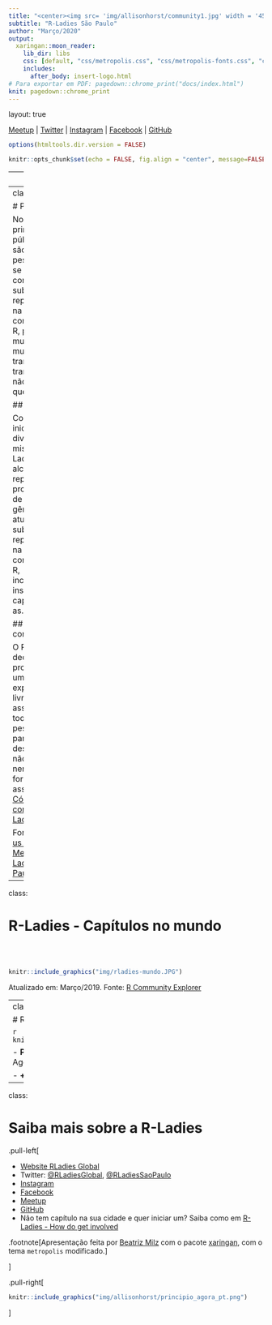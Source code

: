 ```yaml
---
title: "<center><img src= 'img/allisonhorst/community1.jpg' width = '45%' alt='Author: Allison Horst'></br><p>Ilustração por <a href='https://twitter.com/allison_horst' target=_blank>@allison_horst</a></p></center> "
subtitle: "R-Ladies São Paulo"
author: "Março/2020"
output:
  xaringan::moon_reader:
    lib_dir: libs
    css: [default, "css/metropolis.css", "css/metropolis-fonts.css", "css/footer.css"]
    includes:
      after_body: insert-logo.html
# Para exportar em PDF: pagedown::chrome_print("docs/index.html")
knit: pagedown::chrome_print
---
```

layout: true
  
<div class="my-footer"><span>

<a href="https://www.meetup.com/pt-BR/R-Ladies-Sao-Paulo">Meetup</a> |
<a href="https://twitter.com/RLadiesSaoPaulo">Twitter</a> | 
<a href="http://instagram.com/RLadiesSaoPaulo">Instagram</a> |
<a href="http://facebook.com/RLadiesSaoPaulo">Facebook</a> |
<a href="https://github.com/rladies/meetup-presentations_sao-paulo">GitHub</a> 

</span></div> 

```r
options(htmltools.dir.version = FALSE)

knitr::opts_chunk$set(echo = FALSE, fig.align = "center", message=FALSE, warning=FALSE)

```



---
class:  

# O que é o R-Ladies?

R-Ladies é uma organização mundial cuja missão é promover a diversidade de gênero na comunidade da linguagem R.

R-Ladies São Paulo integra, orgulhosamente, a organização R-Ladies Global, em São Paulo.

## Como?

Através de meetups e mentorias em um ambiente seguro e amigável.

Nosso principal objetivo é promover a linguagem computacional estatística R compartilhando conhecimento, assim, quem tiver interesse na linguagem será bem-vinda, independente do nível de conhecimento. 


Fonte: [About us - R-Ladies](https://rladies.org/about-us/), [Meetup R-Ladies São Paulo](https://www.meetup.com/R-Ladies-Sao-Paulo/)

---
class:   

# Para quem?

Nosso principal público-alvo são as pessoas que se identificam com gêneros sub-representados na comunidade R, portanto: mulheres cis, mulheres trans, homens trans, pessoas não-binárias e queer.

## Missão

Como uma iniciativa de diversidade, a missão das R-Ladies é alcançar uma representação proporcional de pessoas de gêneros atualmente sub-representados na comunidade R, incentivando, inspirando e capacitando-as.


## Código de conduta

O R-Ladies dedica-se a proporcionar uma experiência livre de assédio para todas as pessoas partcicipantes, desta forma, não é tolerada nenhuma forma de assédio. [Código de conduta - R-Ladies](https://github.com/rladies/starter-kit/wiki/Code-of-Conduct#portuguese)



Fonte: [About us - R-Ladies](https://rladies.org/about-us/), [Meetup R-Ladies São Paulo](https://www.meetup.com/R-Ladies-Sao-Paulo/)

---
class:

# R-Ladies - Capítulos no mundo

<br>
<br>
```r
knitr::include_graphics("img/rladies-mundo.JPG")
```

Atualizado em: Março/2019. Fonte: [R Community Explorer](https://benubah.github.io/r-community-explorer/rladies.html) 


---
class: 

# R-Ladies em São Paulo

```r
knitr::include_graphics("img/1meetupsp.jpeg")
```


- **Primeiro encontro R-Ladies São Paulo ** - Agosto/2018

- **+ 860 membros** - Março/2020 


---
class:

# Saiba mais sobre a R-Ladies
.pull-left[

- [Website RLadies Global](https://rladies.org/)
- Twitter: [@RLadiesGlobal](https://twitter.com/rladiesglobal), [@RLadiesSaoPaulo](https://twitter.com/RLadiesSaoPaulo)
- [Instagram](http://instagram.com/RLadiesSaoPaulo)
- [Facebook](http://facebook.com/RLadiesSaoPaulo)
- [Meetup](https://www.meetup.com/pt-BR/R-Ladies-Sao-Paulo)
- [GitHub](https://github.com/rladies/meetup-presentations_sao-paulo)
- Não tem capítulo na sua cidade e quer iniciar um?  Saiba como em <a href="https://rladies.org/about-us/help/"> R-Ladies - How do get involved </a>


.footnote[Apresentação feita por [Beatriz Milz](https://beatrizmilz.com) com o pacote [xaringan](https://github.com/yihui/xaringan), com o tema `metropolis` modificado.]


]



.pull-right[
```r
knitr::include_graphics("img/allisonhorst/principio_agora_pt.png")
```
]
